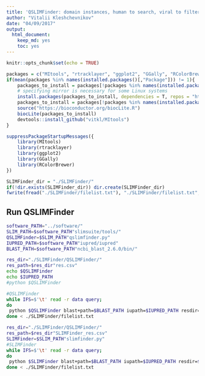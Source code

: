 ```yaml
---
title: 'QSLIMFinder: domain instances, human to search, viral to filter'
author: "Vitalii Kleshchevnikov"
date: "04/09/2017"
output: 
  html_document: 
    keep_md: yes
    toc: yes
---
```


```r
knitr::opts_chunk$set(echo = TRUE)

packages = c("MItools", "rtracklayer", "ggplot2", "GGally", "RColorBrewer", "R.utils")
if(mean(packages %in% names(installed.packages()[,"Package"])) != 1){
    packages_to_install = packages[!packages %in% names(installed.packages()[,"Package"])]
    # specifying mirror is necessary for some Linux systems
    install.packages(packages_to_install, dependencies = T, repos = "http://mirrors.ebi.ac.uk/CRAN/")
    packages_to_install = packages[!packages %in% names(installed.packages()[,"Package"])]
    source("https://bioconductor.org/biocLite.R")
    biocLite(packages_to_install)
    devtools::install_github("vitkl/MItools")
}

suppressPackageStartupMessages({
    library(MItools)
    library(rtracklayer)
    library(ggplot2)
    library(GGally)
    library(RColorBrewer)
})

SLIMFinder_dir = "./SLIMFinder/"
if(!dir.exists(SLIMFinder_dir)) dir.create(SLIMFinder_dir)
fwrite(fread("./SLIMFinder/filelist.txt"), "./SLIMFinder/filelist.txt", sep = "\t")
```

## Run QSLIMFinder 

```bash
software_PATH="../software/"
SLIM_PATH=$software_PATH"slimsuite/tools/"
QSLIMFinder=$SLIM_PATH"qslimfinder.py"
IUPRED_PATH=$software_PATH"iupred/iupred"
BLAST_PATH=$software_PATH"ncbi_blast_2.6.0/bin/"

res_dir="./SLIMFinder/QSLIMFinder/"
res_path=$res_dir"res.csv"
echo $QSLIMFinder
echo $IUPRED_PATH
#python $QSLIMFinder 

#QSLIMFinder
while IFS=$'\t' read -r data query;
do
 python $QSLIMFinder blast+path=$BLAST_PATH iupath=$IUPRED_PATH resdir=$res_dir resfile=$res_path seqin=$data query=$query dismask=T consmask=T cloudfix=F probcut=1
done < ./SLIMFinder/filelist.txt

res_dir="./SLIMFinder/QSLIMFinder/"
res_path=$res_dir"SLIMFinder_res.csv"
SLIMFinder=$SLIM_PATH"slimfinder.py"
#SLIMFinder
while IFS=$'\t' read -r data query;
do
 python $SLIMFinder blast+path=$BLAST_PATH iupath=$IUPRED_PATH resdir=$res_dir resfile=$res_path seqin=$data dismask=T cloudfix=F probcut=1
done < ./SLIMFinder/filelist.txt
```


